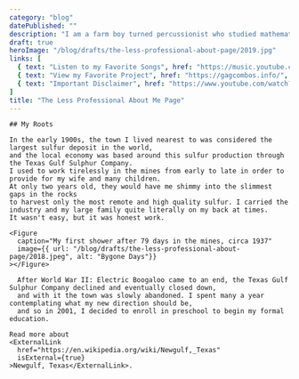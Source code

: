 ```yaml
---
category: "blog"
datePublished: ""
description: "I am a farm boy turned percussionist who studied mathematics in college and now designs websites. An obvious and natural progressison."
draft: true
heroImage: "/blog/drafts/the-less-professional-about-page/2019.jpg"
links: [
  { text: "Listen to my Favorite Songs", href: "https://music.youtube.com/playlist?list=PLhC2DPeXuXXUhFfTeZQM0gz4VrT-q2mqU&feature=share", },
  { text: "View my Favorite Project", href: "https://gagcombos.info/", },
  { text: "Important Disclaimer", href: "https://www.youtube.com/watch?v=uHgt8giw1LY", },
]
title: "The Less Professional About Me Page"
---
```





<PostSection>
  <PostSectionContent slot="content">

    ## My Roots
    
    In the early 1900s, the town I lived nearest to was considered the largest sulfur deposit in the world,
    and the local economy was based around this sulfur production through the Texas Gulf Sulphur Company.
    I used to work tirelessly in the mines from early to late in order to provide for my wife and many children.
    At only two years old, they would have me shimmy into the slimmest gaps in the rocks
    to harvest only the most remote and high quality sulfur. I carried the industry and my large family quite literally on my back at times.
    It wasn't easy, but it was honest work.
    
    <Figure
      caption="My first shower after 79 days in the mines, circa 1937" 
      image={{ url: "/blog/drafts/the-less-professional-about-page/2018.jpeg", alt: "Bygone Days"}}
    ></Figure>
    
      After World War II: Electric Boogaloo came to an end, the Texas Gulf Sulphur Company declined and eventually closed down,
      and with it the town was slowly abandoned. I spent many a year contemplating what my new direction should be,
      and so in 2001, I decided to enroll in preschool to begin my formal education.
    
  </PostSectionContent>
  <PostSectionSidebar slot="sidebar">

    Read more about
    <ExternalLink
      href="https://en.wikipedia.org/wiki/Newgulf,_Texas"
      isExternal={true}
    >Newgulf, Texas</ExternalLink>.

  </PostSectionSidebar>
</PostSection>
